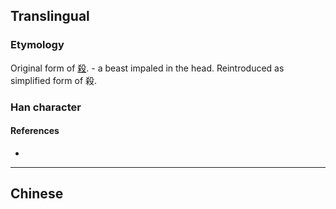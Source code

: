 {{character info/new}}
{{also|殺}}
==Translingual==

===Etymology===
Original form of [[殺]]. {{liushu|p}} - a beast impaled in the head.
Reintroduced as simplified form of 殺.

===Han character===
{{Han char|rn=75|rad=木|as=02|sn=6|four=|canj=KD,XKD|ids=⿱㐅木}}

====References====
* {{Han ref|kx=0510.181|hdz=21155.030|uh=6740|ud=26432}}

----

==Chinese==
{{zh-see|殺}}